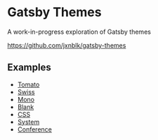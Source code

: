

# Gatsby Themes

A work-in-progress exploration of Gatsby themes

https://github.com/jxnblk/gatsby-themes

## Examples

- [Tomato](/packages/tomato-blog)
- [Swiss](/packages/swiss-blog)
- [Mono](/packages/mono-notes)
- [Blank](/packages/blank-example)
- [CSS](/packages/css-example)
- [System](/packages/system-example)
- [Conference](/packages/conference-example-styled)

[theme ui]: https://theme-ui.com
[mdx]: https://mdxjs.com
[emotion]: https://emotion.sh
[styled system]: https://styled-system.com
